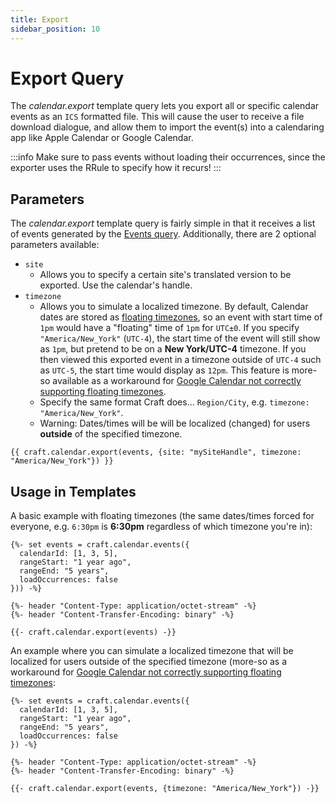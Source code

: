 ```yaml
---
title: Export
sidebar_position: 10
---
```


# Export Query

The _calendar.export_ template query lets you export all or specific calendar events as an `ICS` formatted file. This will cause the user to receive a file download dialogue, and allow them to import the event(s) into a calendaring app like Apple Calendar or Google Calendar.

:::info
Make sure to pass events without loading their occurrences, since the exporter uses the RRule to specify how it recurs!
:::

## Parameters

The _calendar.export_ template query is fairly simple in that it receives a list of events generated by the [Events query](./events.mdx). Additionally, there are 2 optional parameters available:

- `site`
  - Allows you to specify a certain site's translated version to be exported. Use the calendar's handle.
- `timezone`
  - Allows you to simulate a localized timezone. By default, Calendar dates are stored as [floating timezones](https://tools.ietf.org/html/rfc5545#section-3.3.5), so an event with start time of `1pm` would have a "floating" time of `1pm` for `UTC±0`. If you specify `"America/New_York"` (`UTC-4`), the start time of the event will still show as `1pm`, but pretend to be on a **New York/UTC-4** timezone. If you then viewed this exported event in a timezone outside of `UTC-4` such as `UTC-5`, the start time would display as `12pm`. This feature is more-so available as a workaround for [Google Calendar not correctly supporting floating timezones](https://www.finalsitesupport.com/hc/en-us/articles/115000804047-When-displayed-via-a-Google-Calendar-event-times-are-incorrect).
  - Specify the same format Craft does... `Region/City`, e.g. `timezone: "America/New_York"`.
  - Warning: Dates/times will be will be localized (changed) for users **outside** of the specified timezone.

```twig showLineNumbers
{{ craft.calendar.export(events, {site: "mySiteHandle", timezone: "America/New_York"}) }}
```

## Usage in Templates

A basic example with floating timezones (the same dates/times forced for everyone, e.g. `6:30pm` is **6:30pm** regardless of which timezone you're in):

```twig showLineNumbers
{%- set events = craft.calendar.events({
  calendarId: [1, 3, 5],
  rangeStart: "1 year ago",
  rangeEnd: "5 years",
  loadOccurrences: false
})) -%}

{%- header "Content-Type: application/octet-stream" -%}
{%- header "Content-Transfer-Encoding: binary" -%}

{{- craft.calendar.export(events) -}}
```

An example where you can simulate a localized timezone that will be localized for users outside of the specified timezone (more-so as a workaround for [Google Calendar not correctly supporting floating timezones](https://www.finalsitesupport.com/hc/en-us/articles/115000804047-When-displayed-via-a-Google-Calendar-event-times-are-incorrect):

```twig {11} showLineNumbers
{%- set events = craft.calendar.events({
  calendarId: [1, 3, 5],
  rangeStart: "1 year ago",
  rangeEnd: "5 years",
  loadOccurrences: false
}) -%}

{%- header "Content-Type: application/octet-stream" -%}
{%- header "Content-Transfer-Encoding: binary" -%}

{{- craft.calendar.export(events, {timezone: "America/New_York"}) -}}
```
